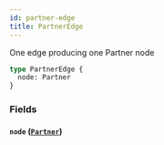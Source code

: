 ```yaml
---
id: partner-edge
title: PartnerEdge
---
```


One edge producing one Partner node

```graphql
type PartnerEdge {
  node: Partner
}
```

### Fields

#### `node` ([`Partner`](/developers/shared-apis/adminidentity-api/graphql/reference/objects/partner))
